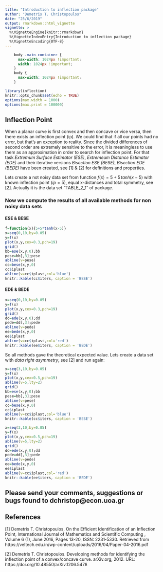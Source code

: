 ---
title: "Introduction to inflection package"
author: "Demetris T. Christopoulos"
date: "25/6/2019"
output: rmarkdown::html_vignette
vignette: >
  %\VignetteEngine{knitr::rmarkdown}
  %\VignetteIndexEntry{Introduction to inflection package}
  %\VignetteEncoding{UTF-8}
---


```{css, echo=FALSE}
    body .main-container {
      max-width: 1024px !important;
      width: 1024px !important;
    }
    body {
      max-width: 1024px !important;
    }
```

```{r setup, include=FALSE}
library(inflection)
knitr::opts_chunk$set(echo = TRUE)
options(max.width = 1000)
options(max.print = 100000)
```

## Inflection Point 

When a planar curve is first convex and then concave or vice versa, then there exists an inflection point (ip).
We could find that if all our points had no error, but that's an exception to reality.
Since the divided differences of second order are extremely sensitive to the error, it is meaningless to use
them as an approximation in order to search for inflection point.
For that task *Extremum Surface Estimator (ESE)*, *Extremeum Distance Estimator (EDE)* and their iterative
versions *Bisection ESE (BESE)*, *Bisection EDE (BEDE)* have been created, see [1] & [2] for definitions
and properties.

Lets create a not noisy data set from function $f(x)=5+5\,tanh(x-5)$ with known inflection point $(ip=5)$, equal x-distances and total symmetry, see [2]. Actually it is the data set "TABLE_2_1" of package.
<!-- Lets create a noisy data set from a function with known inflection point $(=5)$ with equal distances and total symmetry, see [2]. -->
<!-- Lets create a noisy data set from a function with known inflection point $(=5)$ with *data right asymmetry*, see [2]. -->
<!-- and wirthout keeping equal distances on x-points: -->

### Now we compute the results of all available methods for non noisy data sets

#### ESE & BESE


```{r, tanhESE, echo=TRUE,out.width='75%', fig.align='center',fig.width=10, fig.height=6}
f=function(x){5+5*tanh(x-5)}
x=seq(0,10,by=0.05)
y=f(x)
plot(x,y,cex=0.3,pch=19)
grid()
bb=ese(x,y,0);bb
pese=bb[,3];pese
abline(v=pese)
cc=bese(x,y,0)
cc$iplast
abline(v=cc$iplast,col='blue')
knitr::kable(cc$iters, caption = 'BESE')
```

<!-- We observe that $ESE=4.8$ while $BESE=4.95$ closer to exact value, as expected from theory. -->

#### EDE & BEDE


```{r, tanhEDE, echo=TRUE,out.width='75%', fig.align='center',fig.width=10, fig.height=6}
x=seq(0,10,by=0.05)
y=f(x)
plot(x,y,cex=0.3,pch=19)
grid()
dd=ede(x,y,0);dd
pede=dd[,3];pede
abline(v=pede)
ee=bede(x,y,0)
ee$iplast
abline(v=cc$iplast,col='red')
knitr::kable(ee$iters, caption = 'BEDE')
```

So all methods gave the theoretical expected value.
Lets create a data set with *data right asymmetry*, see [2] and run again:



```{r, tanhESEright, echo=TRUE,out.width='75%', fig.align='center',fig.width=10, fig.height=6}
x=seq(3,10,by=0.05)
y=f(x)
plot(x,y,cex=0.5,pch=19)
abline(v=5,lty=2)
grid()
bb=ese(x,y,0);bb
pese=bb[,3];pese
abline(v=pese)
cc=bese(x,y,0)
cc$iplast
abline(v=cc$iplast,col='blue')
knitr::kable(cc$iters, caption = 'BESE')
```

```{r, tanhEDEright, echo=TRUE,out.width='75%', fig.align='center',fig.width=10, fig.height=6}
x=seq(3,10,by=0.05)
y=f(x)
plot(x,y,cex=0.5,pch=19)
abline(v=5,lty=2)
grid()
dd=ede(x,y,0);dd
pede=dd[,3];pede
abline(v=pede)
ee=bede(x,y,0)
ee$iplast
abline(v=cc$iplast,col='red')
knitr::kable(ee$iters, caption = 'BEDE')
```


## Please send your comments, suggestions or bugs found to dchristop@econ.uoa.gr


## References

[1] Demetris T. Christopoulos, On the Efficient Identification of an Inflection Point,
International Journal of Mathematics and Scientific Computing , Volume 6 (1), June 2016, Pages 13-20, ISSN: 2231-5330. Retrieved from https://veltech.edu.in/wp-content/uploads/2016/04/Paper-04-2016.pdf

[2] Demetris T. Christopoulos. Developing methods for identifying the inflection point of a convex/concave curve. arXiv.org, 2012. URL: https://doi.org/10.48550/arXiv.1206.5478
